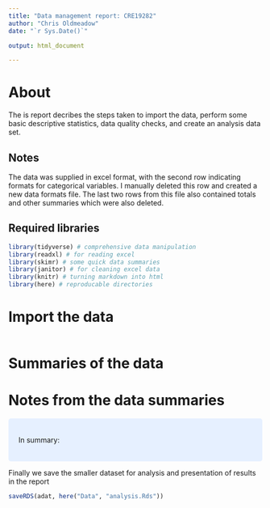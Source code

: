 ```yaml
---
title: "Data management report: CRE19282"
author: "Chris Oldmeadow"
date: "`r Sys.Date()`"

output: html_document

---
```




# About

The is report decribes the steps taken to import the data, perform some basic descriptive statistics,  data quality checks, and create an analysis data set.

## Notes

The data was supplied in excel format, with the second row indicating formats for categorical variables. I manually deleted this row and created a new data formats file. The last two rows from this file also contained totals and other summaries which were also deleted.

## Required libraries
```r
library(tidyverse) # comprehensive data manipulation
library(readxl) # for reading excel
library(skimr) # some quick data summaries
library(janitor) # for cleaning excel data
library(knitr) # turning markdown into html
library(here) # reproducable directories
```

# Import the data



```r
```









# Summaries of the data


# Notes from the data summaries

<style>
div.blue { background-color:#e6f0ff; border-radius: 5px; padding: 20px;}
</style>
<div class = "blue">

In summary:

</div>

Finally we save the smaller dataset for analysis and presentation of results in the report


```r

saveRDS(adat, here("Data", "analysis.Rds"))

```
